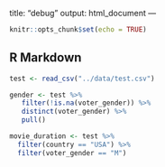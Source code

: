 
title: "debug"
output: html_document
---

```r
knitr::opts_chunk$set(echo = TRUE)
```

## R Markdown

```r

test <- read_csv("../data/test.csv")


```


```r
gender <- test %>%
   filter(!is.na(voter_gender)) %>%
   distinct(voter_gender) %>%
   pull()
```


```r


movie_duration <- test %>%
  filter(country == "USA") %>%
  filter(voter_gender == "M")

```

